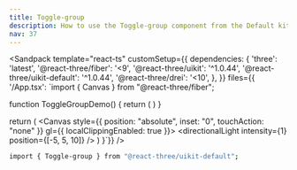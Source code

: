 ```yaml
---
title: Toggle-group
description: How to use the Toggle-group component from the Default kit.
nav: 37
---
```


<Sandpack
  template="react-ts"
  customSetup={{
    dependencies: {
      'three': 'latest',
      '@react-three/fiber': '<9',
      '@react-three/uikit': '^1.0.44',
      '@react-three/uikit-default': '^1.0.44',
      '@react-three/drei': '<10',
    },
  }}
  files={{
    '/App.tsx': `import { Canvas } from "@react-three/fiber";

function ToggleGroupDemo() {
  return (
    <ToggleGroup>
      <ToggleGroupItem aria-label="Toggle bold">
        <Bold height={16} width={16} />
      </ToggleGroupItem>
      <ToggleGroupItem aria-label="Toggle italic">
        <Italic height={16} width={16} />
      </ToggleGroupItem>
      <ToggleGroupItem aria-label="Toggle underline">
        <Underline width={16} height={16} />
      </ToggleGroupItem>
    </ToggleGroup>
  )
}

  return (
    <Canvas style={{ position: "absolute", inset: "0", touchAction: "none" }} gl={{ localClippingEnabled: true }}>
      <ambientLight intensity={0.5} />
      <directionalLight intensity={1} position={[-5, 5, 10]} />
      <Fullscreen
        overflow="scroll"
        flexDirection="column"
        alignItems="center"
        padding={32}
        backgroundColor={colors.background}
      >
        <ToggleGroupDemo />
      </Fullscreen>
    </Canvas>
  )
}`}}
/>

```bash
import { Toggle-group } from "@react-three/uikit-default";
```